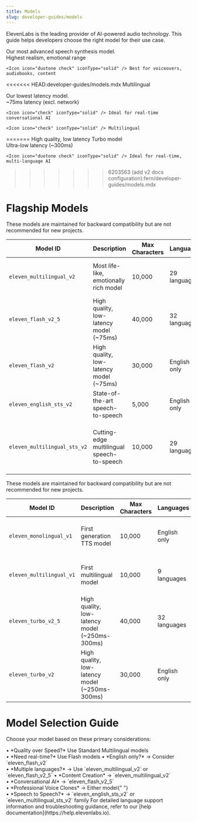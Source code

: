 ```yaml
---
title: Models
slug: developer-guides/models
---
```



ElevenLabs is the leading provider of AI-powered audio technology. This guide helps developers choose the right model for their use case.

<CardGroup cols={2}>
  <Card title="Eleven Multilingual v2">
    Our most advanced speech synthesis model.
    <br />
    <Icon icon="duotone check" iconType="solid" /> Highest realism, emotional range

    <Icon icon="duotone check" iconType="solid" /> Best for voiceovers, audiobooks, content

<<<<<<< HEAD:developer-guides/models.mdx
    <Icon icon="check" iconType="solid" /> Multilingual

  </Card>
  <Card title="Eleven v2.5 Flash">
  Our lowest latency model.
   <br />
    <Icon icon="check" iconType="solid" /> ~75ms latency (excl. network)

    <Icon icon="check" iconType="solid" /> Ideal for real-time conversational AI

    <Icon icon="check" iconType="solid" /> Multilingual
=======
  </Card>
  <Card title="Eleven Turbo v2.5">
  High quality, low latency Turbo model
   <br />
    <Icon icon="duotone check" iconType="solid" /> Ultra-low latency (~300ms)

    <Icon icon="duotone check" iconType="solid" /> Ideal for real-time, multi-language AI
>>>>>>> 6203563 (add v2 docs configuration):fern/developer-guides/models.mdx

</Card>
</CardGroup>

# Flagship Models

<Success>

These models are maintained for backward compatibility but are not recommended for new projects.

</Success>

| Model ID                     | Description                                | Max Characters | Languages    | Best For                                                    |
| ---------------------------- | ------------------------------------------ | -------------- | ------------ | ----------------------------------------------------------- |
| `eleven_multilingual_v2`     | Most life-like, emotionally rich model     | 10,000         | 29 languages | Voice overs, audiobooks, content creation                   |
| `eleven_flash_v2_5`          | High quality, low-latency model (~75ms)    | 40,000         | 32 languages | Developer use cases requiring speed and multiple languages  |
| `eleven_flash_v2`            | High quality, low-latency model (~75ms)    | 30,000         | English only | Developer use cases requiring speed (English only)          |
| `eleven_english_sts_v2`      | State-of-the-art speech-to-speech          | 5,000          | English only | Maximum control over content and prosody                    |
| `eleven_multilingual_sts_v2` | Cutting-edge multilingual speech-to-speech | 10,000         | 29 languages | Advanced multilingual speech synthesis with prosody control |

<Accordion title="Older Models">

<Warning>

These models are maintained for backward compatibility but are not recommended for new projects.

</Warning>

| Model ID                 | Description                                    | Max Characters | Languages    | Best For                                  |
| ------------------------ | ---------------------------------------------- | -------------- | ------------ | ----------------------------------------- |
| `eleven_monolingual_v1`  | First generation TTS model                     | 10,000         | English only | Legacy model (outclassed by v2 models)    |
| `eleven_multilingual_v1` | First multilingual model                       | 10,000         | 9 languages  | Legacy model (outclassed by v2 models)    |
| `eleven_turbo_v2_5`      | High quality, low-latency model (~250ms-300ms) | 40,000         | 32 languages | Legacy model (outclassed by Flash models) |
| `eleven_turbo_v2`        | High quality, low-latency model (~250ms-300ms) | 30,000         | English only | Legacy model (outclassed by Flash models) |

</Accordion>

# Model Selection Guide

Choose your model based on these primary considerations:

<Steps>
  <Step title="Latency Requirements">
    • *Quality over Speed?* Use Standard Multilingual models <br /> • *Need
    real-time?* Use Flash models
  </Step>
  <Step title="Language Support">
    • *English only?* → Consider `eleven_flash_v2` <br /> • *Multiple
    languages?* → Use `eleven_multilingual_v2` or `eleven_flash_v2_5`
  </Step>
  <Step title="Use Case">
    • *Content Creation* → `eleven_multilingual_v2` <br /> • *Conversational AI*
    → `eleven_flash_v2_5` <br /> • *Professional Voice Clones* → Either model{" "}
    <br /> • *Speech to Speech?* → `eleven_english_sts_v2` or
    `eleven_multilingual_sts_v2` family
  </Step>
</Steps>

<Note>
  For detailed language support information and troubleshooting guidance, refer
  to our [help documentation](https://help.elevenlabs.io).
</Note>
